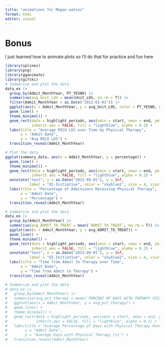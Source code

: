 ```yaml
---
title: "animations for Megan watson"
format: html
editor: visual
---
```


# Bonus

I just learned how to animate plots so I'll do that for practice and fun here

```r
library(splines)
library(png)
library(gganimate)
library(gifski)
# Summarize and plot the data
data_ex |> 
  group_by(Admit_MonthYear, PT_YESNO) |> 
  summarise(avg_Unit_LOS = mean(Unit_LOS, na.rm = T)) |> 
  filter(Admit_MonthYear > as.Date("2012-01-01")) |> 
  ggplot(aes(x = Admit_MonthYear, y = avg_Unit_LOS, color = PT_YESNO, group = PT_YESNO)) +
  geom_line() +
  theme_minimal() +
  geom_rect(data = highlight_periods, aes(xmin = start, xmax = end, ymin = -Inf, ymax = Inf), 
            inherit.aes = FALSE, fill = "lightblue", alpha = 0.2) +
  labs(title = "Average MICU LOS over Time by Physical Therapy",
       x = "Admit Date",
       y = "Avg MICU LOS") +
  transition_reveal(Admit_MonthYear)
```

```r
# Plot the data
ggplot(summary_data, aes(x = Admit_MonthYear, y = percentage)) +
  geom_line() +
  theme_minimal() +
  geom_rect(data = highlight_periods, aes(xmin = start, xmax = end, ymin = -Inf, ymax = Inf), 
            inherit.aes = FALSE, fill = "lightblue", alpha = 0.2) +
  annotate("text", x = as.Date("2015-09-01"), y = Inf, 
           label = "QI-Initiative", color = "skyblue2", size = 4, vjust = 1.5) +
  labs(title = "Percentage of Admissions Receiving Physical Therapy",
       x = "Admit Date",
       y = "Percentage") +
  transition_reveal(Admit_MonthYear)
```

```r
# Summarize and plot the data
data_ex |> 
  group_by(Admit_MonthYear) |> 
  summarise(avg_ADMIT_TO_TREAT = mean(`ADMIT TO TREAT`, na.rm = T)) |> 
  ggplot(aes(x = Admit_MonthYear, y = avg_ADMIT_TO_TREAT)) +
  geom_line() +
  theme_minimal() +
  geom_rect(data = highlight_periods, aes(xmin = start, xmax = end, ymin = -Inf, ymax = Inf), 
            inherit.aes = FALSE, fill = "lightblue", alpha = 0.2) +
  annotate("text", x = as.Date("2015-09-01"), y = Inf, 
           label = "QI-Initiative", color = "skyblue2", size = 4, vjust = 1.5,) +
  labs(title = "Time from Admit to Therapy over Time",
       x = "Admit Date",
       y = "Time from Admit to Therapy") +
  transition_reveal(Admit_MonthYear)
```

```r
# Summarize and plot the data
# data_ex |> 
#   group_by(Admit_MonthYear) |> 
#   summarise(avg_pct_therapy = mean(`PERCENT OF DAYS WITH THERAPY VISITS`, na.rm = T)) |> 
#   ggplot(aes(x = Admit_MonthYear, y = avg_pct_therapy)) +
#   geom_line() +
#   theme_minimal() +
#   geom_rect(data = highlight_periods, aes(xmin = start, xmax = end, ymin = -Inf, ymax = Inf), 
#             inherit.aes = FALSE, fill = "lightblue", alpha = 0.2) +
#   labs(title = "Average Percentage of Days with Physical Therapy Over Time",
#        x = "Admit Date",
#        y = "Average Days with Physical Therapy (%)") +
#   transition_reveal(Admit_MonthYear)
```
